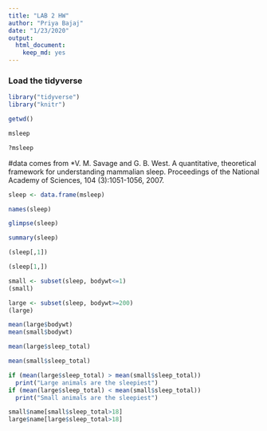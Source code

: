 ```yaml
---
title: "LAB 2 HW"
author: "Priya Bajaj"
date: "1/23/2020"
output: 
  html_document: 
    keep_md: yes
---
```

### Load the tidyverse
```r
library("tidyverse")
library("knitr")
```

```r
getwd()
```


```r
msleep
```

```r
?msleep
```
#data comes from *V. M. Savage and G. B. West. A quantitative, theoretical framework for understanding mammalian sleep. Proceedings of the National Academy of Sciences, 104 (3):1051-1056, 2007.
```r
sleep <- data.frame(msleep)
```

```r
names(sleep)
```
```r
glimpse(sleep)
```
```r
summary(sleep)
```
```r
(sleep[,1])
```
```r
(sleep[1,])
```
```r
small <- subset(sleep, bodywt<=1)
(small)
```
```r
large <- subset(sleep, bodywt>=200)
(large)
```
```r
mean(large$bodywt)
mean(small$bodywt)
```
```r
mean(large$sleep_total)
```
```r
mean(small$sleep_total)
```
```r
if (mean(large$sleep_total) > mean(small$sleep_total))
  print("Large animals are the sleepiest") 
if (mean(large$sleep_total) < mean(small$sleep_total))
  print("Small animals are the sleepiest")
```
```r
small$name[small$sleep_total>18]
large$name[large$sleep_total>18]
```